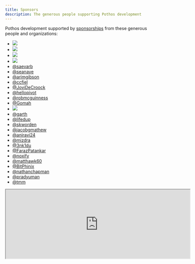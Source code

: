 ```yaml
---
title: Sponsors
description: The generous people supporting Pothos development
---
```


Pothos development supported by [sponsorships](https://github.com/sponsors/hayes) from these
generous people and organizations:

- <a href="https://www.the-guild.dev/">
    <img className="inline-block" style={{ margin: 0 }} src="https://pothos-graphql.dev/assets/the-guild-logo.svg" />
  </a>
- <a href="https://www.prisma.io/">
    <img className="inline-block" style={{ margin: 0 }} src="https://pothos-graphql.dev/assets/prisma-logo.svg" />
  </a>
- <a href="https://pothos-graphql.dev/assets/github-logo.svg">
    <img className="inline-block" style={{ margin: 0 }} src="https://pothos-graphql.dev/assets/github-logo.svg" />
  </a>
- <a>
    <img className="inline-block" style={{ margin: 0 }} src="https://pothos-graphql.dev/assets/stellate-logo.svg" />
  </a>
- [@saevarb](https://github.com/saevarb)
- [@seanaye](https://github.com/seanaye)
- [@arimgibson](https://github.com/arimgibson)
- [@ccfiel](https://github.com/ccfiel)
- [@JoviDeCroock](https://github.com/JoviDeCroock)
- [@hellopivot](https://github.com/hellopivot)
- [@robmcguinness](https://github.com/robmcguinness)
- [@Gomah](https://github.com/Gomah)
- <a href="https://github.com/IPS-Hosting">
    <img className="inline-block" style={{ margin: 0 }} src="/assets/ips-logo.svg" />
  </a>
- [@garth](https://github.com/garth)
- [@lifedup](https://github.com/lifedup)
- [@skworden](https://github.com/skworden)
- [@jacobgmathew](https://github.com/jacobgmathew)
- [@aniravi24](https://github.com/aniravi24)
- [@mizdra](https://github.com/mizdra)
- [@3nk1du](https://github.com/3nk1du)
- [@FarazPatankar](https://github.com/FarazPatankar)
- [@noxify](https://github.com/noxify)
- [@matthawk60](https://github.com/matthawk60)
- [@BitPhinix](https://github.com/BitPhinix)
- [@nathanchapman](https://github.com/nathanchapman)
- [@pradyuman](https://github.com/pradyuman)
- [@tmm](https://github.com/tmm)

<iframe
  src="https://github.com/sponsors/hayes/card"
  title="Sponsor hayes"
  height="225"
  width="600"
></iframe>
